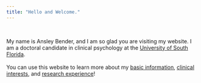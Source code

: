 ```yaml
---
title: "Hello and Welcome."
---
```

<script>
   $(document).ready(function() {
     $head = $('#header');
     $head.prepend('<img src=\"Headshot.jpeg\" style=\"float: right;width: 300px;\"/>')
   });
</script>

<br>

My name is Ansley Bender, and I am so glad you are visiting my website. I am a doctoral candidate in clinical psychology at the [University of South Florida](https://www.usf.edu/arts-sciences/departments/psychology/).
<br>
<br>
You can use this website to learn more about my [basic information](https://ansley9521.github.io/about.html), [clinical interests](https://ansley9521.github.io/Clinical.html), and [research experience](https://ansley9521.github.io/Research.html)!
